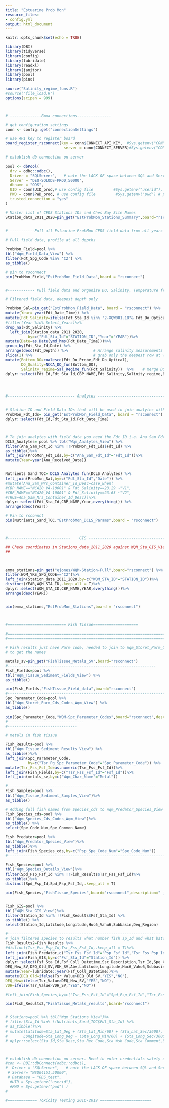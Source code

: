 ```yaml
---
title: "Estuarine Prob Mon"
resource_files:
- config.yml
output: html_document
---
```


```r
knitr::opts_chunk$set(echo = TRUE)

library(DBI)
library(tidyverse)
library(config)
library(lubridate)
library(readxl)
library(janitor)
library(pool)
library(pins)

source("Salinity_regime_funs.R")
#source("file_load.R")
options(scipen = 999)



# --------------Emma connections---------------

# get configuration settings
conn <- config::get("connectionSettings")

# use API key to register board
board_register_rsconnect(key = conn$CONNECT_API_KEY,  #Sys.getenv("CONNECT_API_KEY"),
                          server = conn$CONNECT_SERVER)#Sys.getenv("CONNECT_SERVER"))

# establish db connection on server

pool <- dbPool(
  drv = odbc::odbc(),
  Driver = "SQLServer",   # note the LACK OF space between SQL and Server ( how RStudio named driver)
  Server = "DEQ-SQLODS-PROD,50000",
  dbname = "ODS",
  UID = conn$UID_prod,# use config file         #Sys.getenv("userid"), # plug this in on server
  PWD = conn$PWD_prod, # use config file         #Sys.getenv("pwd") # plug this in on server
  trusted_connection = "yes"
)

# Master list of CEDS Stations IDs and Ches Bay Site Names
Station_data_2011_2020=pin_get("EstProbMon_Stations_Summary",board="rsconnect")


# -----------Pull all Estuarine ProbMon CEDS field data from all years and pin to rsconnect server----------------

# Full field data, profile at all depths

ProbMon_Field=pool %>%
tbl("Wqm_Field_Data_View") %>%
filter(Fdt_Spg_Code %in% 'C2') %>%
as_tibble()

# pin to rsconnect  
pin(ProbMon_Field,"EstProbMon_Field_Data",board = "rsconnect")


#------------ Pull field data and organize DO, Salinity, Temperature from CEDS-------------------------------

# Filtered field data, deepest depth only

ProbMon_Sal=pin_get("EstProbMon_Field_Data", board = "rsconnect") %>%        
mutate(Year= year(Fdt_Date_Time)) %>%
mutate(Fdt_Salinity=ifelse(Fdt_Sta_Id %in% "2-XQW001.18"& Fdt_Do_Optical>0,0.08,Fdt_Salinity))%>%
#filter(Year %in% Select_Years)%>%      
drop_na(Fdt_Salinity) %>%
  left_join(Station_data_2011_2020,
          by=c("Fdt_Sta_Id"="STATION_ID","Year"="YEAR"))%>%
mutate(Date=as.Date(ymd_hms(Fdt_Date_Time)))%>%
group_by(Fdt_Sta_Id,Date) %>% 
arrange(desc(Fdt_Depth)) %>%           # Arrange salinity measurements by depth deepest to shallowest
slice(1) %>%                           # grab only the deepest row at which there is a salinity 
mutate(Bottom_DO=coalesce(Fdt_Do_Probe,Fdt_Do_Optical),
       DO_Quality=NCCA_DO_fun(Bottom_DO),
       Salinity_regime=Sal_Regime_fun(Fdt_Salinity))  %>%    # merge DO optical and DO probe if necessary
dplyr::select(Fdt_Id,Fdt_Sta_Id,CBP_NAME,Fdt_Salinity,Salinity_regime,Bottom_DO,DO_Quality,Fdt_Temp_Celcius,Fdt_Depth,Fdt_Date_Time,Year,Date)




#------------------------------ Analytes -------------------------------------------------------------------------


# Station ID and Field Data IDs that will be used to join analytes with field data
ProbMon_Fdt_Ids= pin_get("EstProbMon_Field_Data", board = "rsconnect") %>%  
dplyr::select(Fdt_Id,Fdt_Sta_Id,Fdt_Date_Time)



# To join analytes with field data you need the Fdt_ID i.e. Ana_Sam_Fdt_Id =Fdt_Id
DCLS_Analytes= pool %>% tbl("Wqm_Analytes_View") %>%
filter(Ana_Sam_Fdt_Id %in% !!ProbMon_Fdt_Ids$Fdt_Id) %>%
as_tibble()%>%
left_join(ProbMon_Fdt_Ids,by=c("Ana_Sam_Fdt_Id"="Fdt_Id"))%>%
mutate(Year=year(Ana_Received_Date))


Nutrients_Sand_TOC= DCLS_Analytes_fun(DCLS_Analytes) %>%
left_join(ProbMon_Sal,by=c("Fdt_Sta_Id","Date")) %>%
#mutate(Ana_Sam_Mrs_Container_Id_Desc=case_when(
#CBP_NAME=="NCA20_VA-10001" & Fdt_Salinity==23.29 ~"V1",
#CBP_NAME=="NCA20_VA-10001" & Fdt_Salinity==23.63 ~"V2",
#TRUE~Ana_Sam_Mrs_Container_Id_Desc))%>%
dplyr::select(Fdt_Sta_Id,CBP_NAME,Year,everything()) %>% 
arrange(desc(Year))

# Pin to rsconnct  
pin(Nutrients_Sand_TOC,"EstProbMon_DCLS_Params",board = "rsconnect")



#----------------------------    GIS ---------------------------------------------------------------------------

## Check coordinates in Stations_data_2011_2020 against WQM_Sta_GIS_View table in CEDS
## 



emma_stations=pin_get("ejones/WQM-Station-Full",board="rsconnect") %>%
filter(WQM_YRS_SPG_CODE=="C2")%>%
left_join(Station_data_2011_2020,by=c("WQM_STA_ID"="STATION_ID"))%>%
distinct(YEAR,WQM_STA_ID,.keep_all = T)%>%
dplyr::select(WQM_STA_ID,CBP_NAME,YEAR,everything())%>%
arrange(desc(YEAR))


pin(emma_stations,"EstProbMon_Stations",board = "rsconnect")



#========================== Fish Tissue====================

#=======================================================================
#=======================================================================

# Fish results just have Parm code, needed to join to Wqm_Storet_Parm_Cds_Codes_Wqm_View table
# to get the names 

metals_sv=pin_get("FishTissue_Metals_SV",board="rsconnect")
#------------------------------------------------------------------
Fish_Fields=pool %>% 
tbl("Wqm_Tissue_Sediment_Fields_View") %>%
as_tibble()

pin(Fish_Fields,"FishTissue_Field_data",board="rsconnect")
#----------------------------------------------------------------------------
Spc_Parameter_Code=pool %>%
tbl("Wqm_Storet_Parm_Cds_Codes_Wqm_View") %>%
as_tibble()

pin(Spc_Parameter_Code,"WQM-Spc_Parameter_Codes",board="rsconnect",description="Parameter Codes and descriptions")
#----------------------------------
#-------------------------------

# metals in fish tissue 

Fish_Results=pool %>% 
tbl("Wqm_Tissue_Sediment_Results_View") %>%
as_tibble()%>% 
left_join(Spc_Parameter_Code,
          by=c("Tsr_Pg_Spc_Parameter_Code"="Spc_Parameter_Code")) %>%
mutate(Tsr_Fss_Fsf_Id=as.numeric(Tsr_Fss_Fsf_Id))%>%
left_join(Fish_Fields,by=c("Tsr_Fss_Fsf_Id"="Fsf_Id"))%>%
left_join(metals_sv,by=c("Wqm_Char_Name"="Metal"))

#------------------------------------------------------------------
Fish_Samples=pool %>% 
tbl("Wqm_Tissue_Sediment_Samples_View")%>%
as_tibble()

# Adding full fish names from Species_cds to Wqm_Predator_Species_View
Fish_Species_cds=pool %>% 
tbl("Wqm_Species_Cds_Codes_Wqm_View")%>%
as_tibble() %>%
select(Spe_Code_Num,Spe_Common_Name)

Fish_Predator=pool %>% 
tbl("Wqm_Predator_Species_View")%>%
as_tibble()%>%
left_join(Fish_Species_cds,by=c("Psp_Spe_Code_Num"="Spe_Code_Num"))
#-----------------------------------------------------------------------

Fish_Species=pool %>% 
tbl("Wqm_Species_Details_View")%>%
filter(Spd_Psp_Fsf_Id %in% !!Fish_Results$Tsr_Fss_Fsf_Id)%>%
as_tibble()%>%
distinct(Spd_Psp_Id,Spd_Psp_Fsf_Id,.keep_all = T)

pin(Fish_Species,"FishTissue_Species",board="rsconnect",description=" joined with Wqm_Species_Cds_Codes_Wqm_View by Spd_Psp_Spe_Id=Spe_Code_Num")


Fish_GIS=pool %>% 
tbl("WQM_Sta_GIS_View")%>%
filter(Station_Id %in% !!Fish_Results$Fsf_Sta_Id) %>%
as_tibble() %>% 
select(Station_Id,Latitude,Longitude,Huc6_Vahu6,Subbasin,Deq_Region)

#--------------------------------------------------------------------
# join filtered species to results what number fish sp_Id and what batch sf_Id
Fish_Results2=Fish_Results %>%
#distinct(Tsr_Fss_Psp_Id,Tsr_Fss_Fsf_Id,.keep_all = T)%>%
left_join(Fish_Predator,c("Tsr_Fss_Fsf_Id"="Psp_Fsf_Id","Tsr_Fss_Psp_Id"="Psp_Id")) %>%
left_join(Fish_GIS,by=c("Fsf_Sta_Id"="Station_Id")) %>%
dplyr::select(Fsf_Sta_Id,Fsf_Coll_Datetime,Ssc_Description,Tsr_Id,Spe_Common_Name,Avg_Spd_Species_Length,Avg_Spd_Species_Weight,Wqm_Char_Name,Tsr_Value,Tsr_Mdl,Tsr_Qa_Flag,Tsr_Pg_Spc_Parameter_Code,
DEQ_New_SV,DEQ_Old_SV,VDH_SV,Abv,Latitude,Longitude,Huc6_Vahu6,Subbasin,Deq_Region) %>%
mutate(Year=lubridate::year(Fsf_Coll_Datetime))%>%
mutate(DEQ_Old=ifelse(Tsr_Value>DEQ_Old_SV,"YES","NO"),
DEQ_New=ifelse(Tsr_Value>DEQ_New_SV,"YES","NO"),
VDH=ifelse(Tsr_Value>VDH_SV,"YES","NO"))
  
#left_join(Fish_Species,by=c("Tsr_Fss_Fsf_Id"="Spd_Psp_Fsf_Id","Tsr_Fss_Psp_Id"="Spd_Psp_Id")) %>%

pin(Fish_Results2,"FishTissue_Metals_results",board="rsconnect") 


# Stations=pool %>% tbl("Wqm_Stations_View")%>
# filter(Sta_Id %in% !!Nutrients_Sand_TOC$Fdt_Sta_Id) %>%
# as_tibble()%>%
# mutate(Latitude=Sta_Lat_Deg + (Sta_Lat_Min/60) + (Sta_Lat_Sec/3600),
#       Longitude=Sta_Long_Deg + (Sta_Long_Min/60) + (Sta_Long_Sec/3600))%>%
# dplyr::select(Sta_Id,Sta_Desc,Sta_Rec_Code,Sta_Wsh_Code,Sta_Comment,Latitude,Longitude)



# establish db connection on server. Need to enter credentials safely on server after upload
#con <- DBI::dbConnect(odbc::odbc(),
#  Driver = "SQLServer",   # note the LACK OF space between SQL and Server ( how RStudio named driver)
 # Server= "WSQ04151,50000",
 # Database = "ODS_test",
  #UID = Sys.getenv("userid"),
  #PWD = Sys.getenv("pwd") )
#

#============= Toxicity Testing 2016-2019 =======================




```
